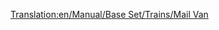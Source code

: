 [[Translation:en/Manual/Base Set/Trains/Mail Van]]
{{it/Manuale/Set base/Treni/Vagoni|NormalCost=€ 2.670
|Nome=Vagone postale
|Vuoto=21
|Pieno=28
|Pieno2=29
|Pieno3=30
|Immagine1m= [[File:it/Manuale/Set base/Treni/VagonePostaleM.png]]
|Immagine1= [[File:it/Manuale/Set base/Treni/VagonePostaleTeB.png]]
|Immagine2= [[File:it/Manuale/Set base/Treni/VagonePostaleArB.png]]
|Immagine3= [[File:it/Manuale/Set base/Treni/VagonePostaleTrB.png]]
|Immagine4= [[File:it/Manuale/Set base/Treni/VagonePostaleToB.png]]
|Capacità1=30 sacchi postali
|Capacità2=35 sacchi postali
|Capacità3=37 sacchi postali
|Costo=2.670
|ClimaB=10
|ClimaM=10
|Descrizione=Vagone adibito al trasporto della posta.
}}